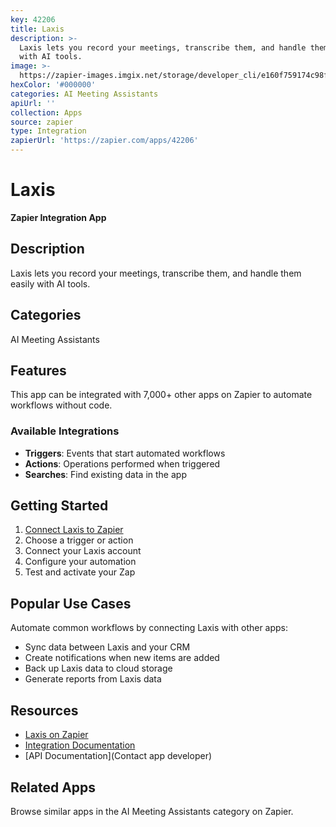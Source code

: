 ```yaml
---
key: 42206
title: Laxis
description: >-
  Laxis lets you record your meetings, transcribe them, and handle them easily
  with AI tools.
image: >-
  https://zapier-images.imgix.net/storage/developer_cli/e160f759174c98f328b57bc404858788_2.png?auto=format%2Ccompress&ixlib=python-3.0.0&q=50
hexColor: '#000000'
categories: AI Meeting Assistants
apiUrl: ''
collection: Apps
source: zapier
type: Integration
zapierUrl: 'https://zapier.com/apps/42206'
---
```

# Laxis

**Zapier Integration App**

## Description

Laxis lets you record your meetings, transcribe them, and handle them easily with AI tools.

## Categories

AI Meeting Assistants

## Features

This app can be integrated with 7,000+ other apps on Zapier to automate workflows without code.

### Available Integrations

- **Triggers**: Events that start automated workflows
- **Actions**: Operations performed when triggered
- **Searches**: Find existing data in the app

## Getting Started

1. [Connect Laxis to Zapier](https://zapier.com/apps/42206)
2. Choose a trigger or action
3. Connect your Laxis account
4. Configure your automation
5. Test and activate your Zap

## Popular Use Cases

Automate common workflows by connecting Laxis with other apps:

- Sync data between Laxis and your CRM
- Create notifications when new items are added
- Back up Laxis data to cloud storage
- Generate reports from Laxis data

## Resources

- [Laxis on Zapier](https://zapier.com/apps/42206)
- [Integration Documentation](https://zapier.com/apps/42206/integrations)
- [API Documentation](Contact app developer)

## Related Apps

Browse similar apps in the AI Meeting Assistants category on Zapier.
